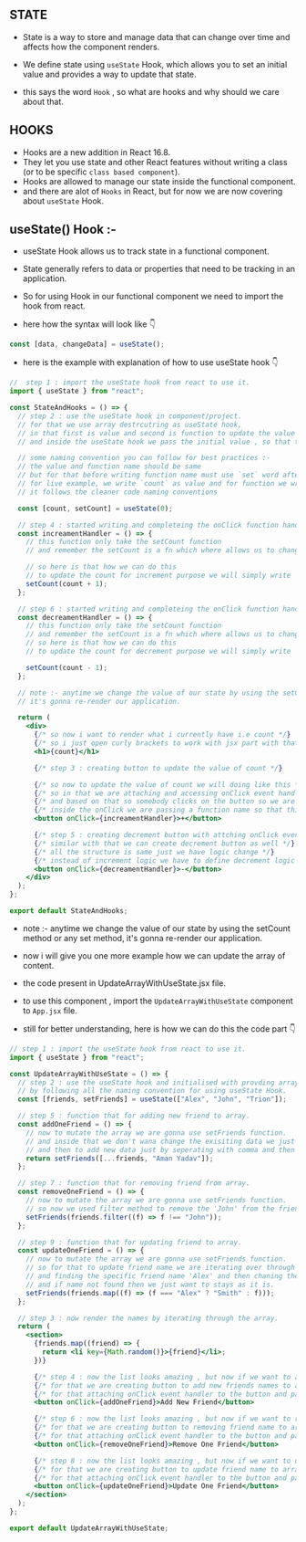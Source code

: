 ## STATE

- State is a way to store and manage data that can change over time and affects how the component renders.
- We define state using `useState` Hook, which allows you to set an initial value and provides a way to update that state.

- this says the word `Hook` , so what are hooks and why should we care about that.

## HOOKS

- Hooks are a new addition in React 16.8.
- They let you use state and other React features without writing a class (or to be specific `class based component`).
- Hooks are allowed to manage our state inside the functional component.
- and there are alot of `Hooks` in React, but for now we are now covering about `useState` Hook.

## useState() Hook :-

- useState Hook allows us to track state in a functional component.
- State generally refers to data or properties that need to be tracking in an application.
- So for using Hook in our functional component we need to import the hook from react.

- here how the syntax will look like 👇

```jsx
const [data, changeData] = useState();
```

- here is the example with explanation of how to use useState hook 👇

```jsx
//  step 1 : import the useState hook from react to use it.
import { useState } from "react";

const StateAndHooks = () => {
  // step 2 : use the useState hook in component/project.
  // for that we use array destrcutring as useState hook,
  // in that first is value and second is function to update the value
  // and inside the useState hook we pass the initial value , so that the initial value is assign to the value.

  // some naming convention you can follow for best practices :-
  // the value and function name should be same
  // but for that before writing function name must use `set` word after that the first letter of the word is captial.
  // for live example, we write `count` as value and for function we write like this `setCount`
  // it follows the cleaner code naming conventions

  const [count, setCount] = useState(0);

  // step 4 : started writing and completeing the onClick function handler
  const increamentHandler = () => {
    // this function only take the setCount function
    // and remember the setCount is a fn which where allows us to change the value or update the value of initialValue.

    // so here is that how we can do this
    // to update the count for increment purpose we will simply write `count + 1` inside our setCount function.
    setCount(count + 1);
  };

  // step 6 : started writing and completeing the onClick function handler
  const decreamentHandler = () => {
    // this function only take the setCount function
    // and remember the setCount is a fn which where allows us to change the value or update the value of initialValue.
    // so here is that how we can do this
    // to update the count for decrement purpose we will simply write `count - 1` inside our setCount function.

    setCount(count - 1);
  };

  // note :- anytime we change the value of our state by using the setCount method or any set method,
  // it's gonna re-render our application.

  return (
    <div>
      {/* so now i want to render what i currently have i.e count */}
      {/* so i just open curly brackets to work with jsx part with that to update the values dyanmically */}
      <h1>{count}</h1>

      {/* step 3 : creating button to update the value of count */}

      {/* so now to update the value of count we will doing like this */}
      {/* so in that we are attaching and accessing onClick event handler to the button  */}
      {/* and based on that so somebody clicks on the button so we are gonna excuting this function  */}
      {/* inside the onClick we are passing a function name so that this will excute when clicked */}
      <button onClick={increamentHandler}>+</button>

      {/* step 5 : creating decrement button with attching onClick event to it. */}
      {/* similar with that we can create decrement button as well */}
      {/* all the structure is same just we have logic change */}
      {/* instead of increment logic we have to define decrement logic */}
      <button onClick={decreamentHandler}>-</button>
    </div>
  );
};

export default StateAndHooks;
```

- note :- anytime we change the value of our state by using the setCount method or any set method, it's gonna re-render our application.

- now i will give you one more example how we can update the array of content.

- the code present in UpdateArrayWithUseState.jsx file.
- to use this component , import the `UpdateArrayWithUseState` component to `App.jsx` file.
- still for better understanding, here is how we can do this the code part 👇

```jsx
// step 1 : import the useState hook from react to use it.
import { useState } from "react";

const UpdateArrayWithUseState = () => {
  // step 2 : use the useState hook and initialised with provding array of my friends name to it.
  // by following all the naming convention for using useState Hook.
  const [friends, setFriends] = useState(["Alex", "John", "Trion"]);

  // step 5 : function that for adding new friend to array.
  const addOneFriend = () => {
    // now to mutate the array we are gonna use setFriends function.
    // and inside that we don't wana change the exisiting data we just wana to clone the data so use spread operator here inside the setFriends function.
    // and then to add new data just by seperating with comma and then adding the data of friend.
    return setFriends([...friends, "Aman Yadav"]);
  };

  // step 7 : function that for removing friend from array.
  const removeOneFriend = () => {
    // now to mutate the array we are gonna use setFriends function.
    // so now we used filter method to remove the 'John' from the friends array.
    setFriends(friends.filter((f) => f !== "John"));
  };

  // step 9 : function that for updating friend to array.
  const updateOneFriend = () => {
    // now to mutate the array we are gonna use setFriends function.
    // so for that to update friend name we are iterating over through the friends array.
    // and finding the specific friend name 'Alex' and then chaning the name to 'Smith', by using ternary operator.
    // and if name not found then we just want to stays as it is.
    setFriends(friends.map((f) => (f === "Alex" ? "Smith" : f)));
  };

  // step 3 : now render the names by iterating through the array.
  return (
    <section>
      {friends.map((friend) => {
        return <li key={Math.random()}>{friend}</li>;
      })}

      {/* step 4 : now the list looks amazing , but now if we want to add more names to it */}
      {/* for that we are creating button to add new friends names to array */}
      {/* for that attaching onClick event handler to the button and passing a function to it, the function will do the task of adding new friend */}
      <button onClick={addOneFriend}>Add New Friend</button>

      {/* step 6 : now the list looks amazing , but now if we want to remove friend name to it */}
      {/* for that we are creating button to removing friend name to array */}
      {/* for that attaching onClick event handler to the button and passing a function to it, the function will do the task of removing friend */}
      <button onClick={removeOneFriend}>Remove One Friend</button>

      {/* step 8 : now the list looks amazing , but now if we want to update friend name to it */}
      {/* for that we are creating button to update friend name to array */}
      {/* for that attaching onClick event handler to the button and passing a function to it, the function will do the task of updating friend name */}
      <button onClick={updateOneFriend}>Update One Friend</button>
    </section>
  );
};

export default UpdateArrayWithUseState;
```
